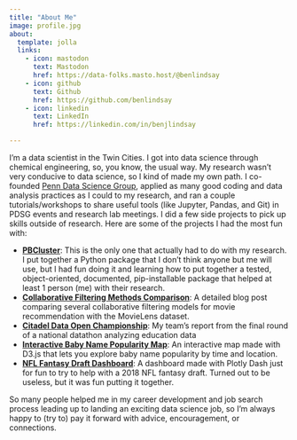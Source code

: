 ```yaml
---
title: "About Me"
image: profile.jpg
about:
  template: jolla
  links:
    - icon: mastodon
      text: Mastodon
      href: https://data-folks.masto.host/@benlindsay
    - icon: github
      text: Github
      href: https://github.com/benlindsay
    - icon: linkedin
      text: LinkedIn
      href: https://linkedin.com/in/benjlindsay

---
```


I'm a data scientist in the Twin Cities. I got into data science through
chemical engineering, so, you know, the usual way. My research wasn't very
conducive to data science, so I kind of made my own path. I co-founded
[Penn Data Science Group](http://penndsg.com), applied as many good coding
and data analysis practices as I could to my research, and ran a couple
tutorials/workshops to share useful tools (like Jupyter, Pandas, and Git) in
PDSG events and research lab meetings. I did a few side projects to pick up
skills outside of research. Here are some of the projects I had the most fun
with:

- [**PBCluster**](https://pbcluster.readthedocs.io/en/latest/): This is the only
  one that actually had to do with my research. I put together a Python package
  that I don't think anyone but me will use, but I had fun doing it and learning
  how to put together a tested, object-oriented, documented, pip-installable
  package that helped at least 1 person (me) with their research.
- [**Collaborative Filtering Methods Comparison**](/posts/comparing-collaborative-filtering-methods):
  A detailed blog post comparing several collaborative filtering models for
  movie recommendation with the MovieLens dataset.
- [**Citadel Data Open Championship**](https://tinyurl.com/datathon-report):
  My team's report from the final round of a national datathon analyzing
  education data
- [**Interactive Baby Name Popularity Map**](/posts/interactive-d3-map-of-baby-name-popularity):
  An interactive map made with D3.js that lets you explore baby name popularity by time and
  location.
- [**NFL Fantasy Draft Dashboard**](http://nflfantasydashboard.herokuapp.com/):
  A dashboard made with Plotly Dash just for fun to try to help with a 2018 NFL
  fantasy draft. Turned out to be useless, but it was fun putting it together.

So many people helped me in my career development and job search process leading
up to landing an exciting data science job, so I'm always happy to (try to) pay
it forward with advice, encouragement, or connections.
